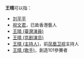 '''王晴'''可以指：
* [[刘平平|刘平平]]
* [[祝文君|祝文君]]，已故香港藝人
* [[王晴_(臺灣演員)|王晴 (臺灣演員)]]
* [[王晴_(京剧演员)|王晴 (京剧演员)]]
* [[王晴_(主持人)|王晴 (主持人)]]，前[[凤凰卫视|凤凰卫视]]主持人
* [[王晴_(歌手)|王晴 (歌手)]]，創造101參賽者


{{消歧义|B|Cat=二字王姓人名消歧义}}